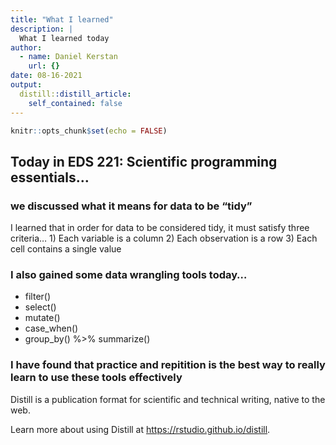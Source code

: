 ```yaml
---
title: "What I learned"
description: |
  What I learned today
author:
  - name: Daniel Kerstan
    url: {}
date: 08-16-2021
output:
  distill::distill_article:
    self_contained: false
---
```



```r
knitr::opts_chunk$set(echo = FALSE)
```

## Today in EDS 221: Scientific programming essentials...
### we discussed what it means for data to be "tidy"

I learned that in order for data to be considered tidy, it must satisfy three criteria...
1) Each variable is a column
2) Each observation is a row
3) Each cell contains a single value

### I also gained some data wrangling tools today...
- filter()
- select()
- mutate()
- case_when()
- group_by() %>% summarize()

### I have found that practice and repitition is the best way to really learn to use these tools effectively

Distill is a publication format for scientific and technical writing, native to the web.

Learn more about using Distill at <https://rstudio.github.io/distill>.


